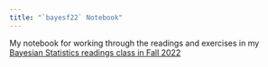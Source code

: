 ```yaml
---
title: "`bayesf22` Notebook"
---
```


My notebook for working through the readings and exercises in my [Bayesian Statistics readings class in Fall 2022](https://bayesf22.classes.andrewheiss.com/)
